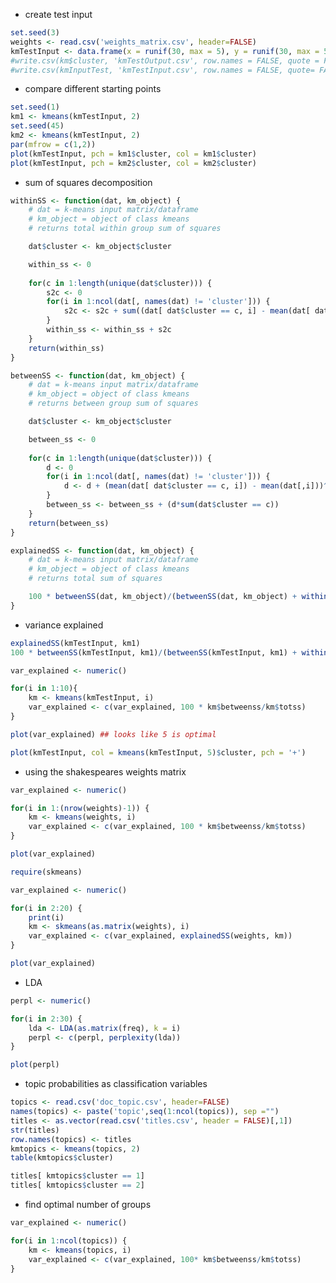 * create test input
```r
set.seed(3)
weights <- read.csv('weights_matrix.csv', header=FALSE)
kmTestInput <- data.frame(x = runif(30, max = 5), y = runif(30, max = 5))
#write.csv(km$cluster, 'kmTestOutput.csv', row.names = FALSE, quote = FALSE)
#write.csv(kmInputTest, 'kmTestInput.csv', row.names = FALSE, quote= FALSE)
```
* compare different starting points
```r
set.seed(1)
km1 <- kmeans(kmTestInput, 2)
set.seed(45)
km2 <- kmeans(kmTestInput, 2)
par(mfrow = c(1,2))
plot(kmTestInput, pch = km1$cluster, col = km1$cluster)
plot(kmTestInput, pch = km2$cluster, col = km2$cluster)
```
* sum of squares decomposition

```r
withinSS <- function(dat, km_object) {
    # dat = k-means input matrix/dataframe
    # km_object = object of class kmeans
    # returns total within group sum of squares

    dat$cluster <- km_object$cluster

    within_ss <- 0
    
    for(c in 1:length(unique(dat$cluster))) {
        s2c <- 0
        for(i in 1:ncol(dat[, names(dat) != 'cluster'])) {
            s2c <- s2c + sum((dat[ dat$cluster == c, i] - mean(dat[ dat$cluster == c, i]))^2)
        }
        within_ss <- within_ss + s2c 
    }
    return(within_ss)
}

betweenSS <- function(dat, km_object) {
    # dat = k-means input matrix/dataframe
    # km_object = object of class kmeans
    # returns between group sum of squares

    dat$cluster <- km_object$cluster

    between_ss <- 0
    
    for(c in 1:length(unique(dat$cluster))) {
        d <- 0
        for(i in 1:ncol(dat[, names(dat) != 'cluster'])) {
            d <- d + (mean(dat[ dat$cluster == c, i]) - mean(dat[,i]))^2
        }
        between_ss <- between_ss + (d*sum(dat$cluster == c))
    }
    return(between_ss)
}

explainedSS <- function(dat, km_object) {
    # dat = k-means input matrix/dataframe
    # km_object = object of class kmeans
    # returns total sum of squares

    100 * betweenSS(dat, km_object)/(betweenSS(dat, km_object) + withinSS(dat, km_object))
}

```
* variance explained
```r
explainedSS(kmTestInput, km1)
100 * betweenSS(kmTestInput, km1)/(betweenSS(kmTestInput, km1) + withinSS(kmTestInput, km1)) # percentage of variance explained

var_explained <- numeric()

for(i in 1:10){
    km <- kmeans(kmTestInput, i)
    var_explained <- c(var_explained, 100 * km$betweenss/km$totss)
}

plot(var_explained) ## looks like 5 is optimal

plot(kmTestInput, col = kmeans(kmTestInput, 5)$cluster, pch = '+')
```

* using the shakespeares weights matrix
```r
var_explained <- numeric()

for(i in 1:(nrow(weights)-1)) {
    km <- kmeans(weights, i)
    var_explained <- c(var_explained, 100 * km$betweenss/km$totss)
}

plot(var_explained)

require(skmeans)

var_explained <- numeric()

for(i in 2:20) {
    print(i)
    km <- skmeans(as.matrix(weights), i)
    var_explained <- c(var_explained, explainedSS(weights, km))
}

plot(var_explained)
``` 

* LDA
```r
perpl <- numeric()

for(i in 2:30) {
    lda <- LDA(as.matrix(freq), k = i)
    perpl <- c(perpl, perplexity(lda))
}

plot(perpl)
```

* topic probabilities as classification variables
```r
topics <- read.csv('doc_topic.csv', header=FALSE)
names(topics) <- paste('topic',seq(1:ncol(topics)), sep ="")
titles <- as.vector(read.csv('titles.csv', header = FALSE)[,1])
str(titles)
row.names(topics) <- titles
kmtopics <- kmeans(topics, 2)
table(kmtopics$cluster)

titles[ kmtopics$cluster == 1]
titles[ kmtopics$cluster == 2]
```
* find optimal number of groups
```r
var_explained <- numeric()

for(i in 1:ncol(topics)) {
    km <- kmeans(topics, i)
    var_explained <- c(var_explained, 100* km$betweenss/km$totss)
}
```